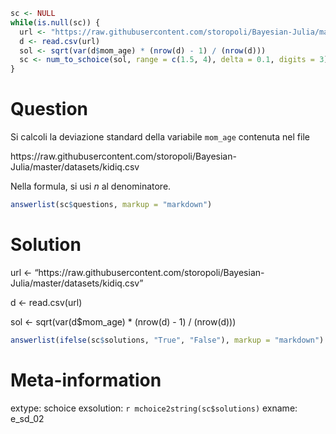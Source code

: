 ```r
sc <- NULL
while(is.null(sc)) {
  url <- "https://raw.githubusercontent.com/storopoli/Bayesian-Julia/master/datasets/kidiq.csv"
  d <- read.csv(url)
  sol <- sqrt(var(d$mom_age) * (nrow(d) - 1) / (nrow(d)))
  sc <- num_to_schoice(sol, range = c(1.5, 4), delta = 0.1, digits = 3)
}
```

Question
========
Si calcoli la deviazione standard della variabile `mom_age` contenuta nel file 

https://raw.githubusercontent.com/storopoli/Bayesian-Julia/master/datasets/kidiq.csv

Nella formula, si usi $n$ al denominatore.

```r
answerlist(sc$questions, markup = "markdown")
```

Solution
========

url <- "https://raw.githubusercontent.com/storopoli/Bayesian-Julia/master/datasets/kidiq.csv"

d <- read.csv(url)

sol <- sqrt(var(d$mom_age) * (nrow(d) - 1) / (nrow(d)))

```r
answerlist(ifelse(sc$solutions, "True", "False"), markup = "markdown")
```

Meta-information
================
extype: schoice
exsolution: `r mchoice2string(sc$solutions)`
exname: e_sd_02


